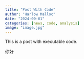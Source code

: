 ---
title: "Post With Code"
author: "Harlow Malloc"
date: "2024-09-01"
categories: [news, code, analysis]
image: "image.jpg"
---

This is a post with executable code.

你好